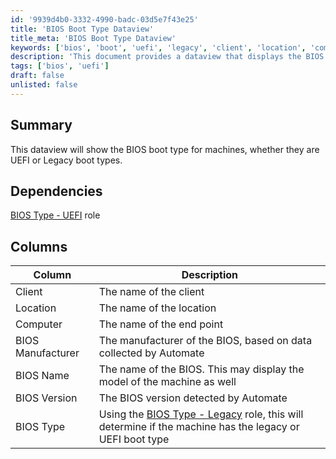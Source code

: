 ```yaml
---
id: '9939d4b0-3332-4990-badc-03d5e7f43e25'
title: 'BIOS Boot Type Dataview'
title_meta: 'BIOS Boot Type Dataview'
keywords: ['bios', 'boot', 'uefi', 'legacy', 'client', 'location', 'computer', 'manufacturer', 'version']
description: 'This document provides a dataview that displays the BIOS boot type for machines, indicating whether they use UEFI or Legacy boot types. It includes details about the client, location, computer, BIOS manufacturer, BIOS name, BIOS version, and the determined boot type.'
tags: ['bios', 'uefi']
draft: false
unlisted: false
---
```

## Summary

This dataview will show the BIOS boot type for machines, whether they are UEFI or Legacy boot types.

## Dependencies

[BIOS Type - UEFI](https://proval.itglue.com/DOC-5078775-7899904) role

## Columns

| Column                | Description                                                                                     |
|----------------------|-------------------------------------------------------------------------------------------------|
| Client               | The name of the client                                                                          |
| Location             | The name of the location                                                                        |
| Computer             | The name of the end point                                                                        |
| BIOS Manufacturer     | The manufacturer of the BIOS, based on data collected by Automate                              |
| BIOS Name            | The name of the BIOS. This may display the model of the machine as well                        |
| BIOS Version         | The BIOS version detected by Automate                                                           |
| BIOS Type            | Using the [BIOS Type - Legacy](https://proval.itglue.com/DOC-5078775-7899860) role, this will determine if the machine has the legacy or UEFI boot type |












